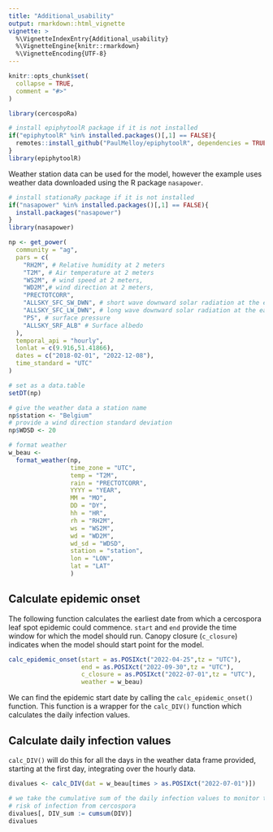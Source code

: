 ```yaml
---
title: "Additional_usability"
output: rmarkdown::html_vignette
vignette: >
  %\VignetteIndexEntry{Additional_usability}
  %\VignetteEngine{knitr::rmarkdown}
  %\VignetteEncoding{UTF-8}
---
```


```r
knitr::opts_chunk$set(
  collapse = TRUE,
  comment = "#>"
)
```

```r
library(cercospoRa)
```


```r
# install epiphytoolR package if it is not installed
if("epiphytoolR" %in% installed.packages()[,1] == FALSE){
  remotes::install_github("PaulMelloy/epiphytoolR", dependencies = TRUE)
}
library(epiphytoolR)
```

Weather station data can be used for the model, however the example uses weather 
data downloaded using the R package `nasapower`.  

```r
# install stationaRy package if it is not installed
if("nasapower" %in% installed.packages()[,1] == FALSE){
  install.packages("nasapower")
}
library(nasapower)

np <- get_power(
  community = "ag",
  pars = c(
    "RH2M", # Relative humidity at 2 meters
    "T2M", # Air temperature at 2 meters
    "WS2M", # wind speed at 2 meters,
    "WD2M",# wind direction at 2 meters,
    "PRECTOTCORR",
    "ALLSKY_SFC_SW_DWN", # short wave downward solar radiation at the earth surface
    "ALLSKY_SFC_LW_DWN", # long wave downward solar radiation at the earth surface
    "PS", # surface pressure
    "ALLSKY_SRF_ALB" # Surface albedo
  ),
  temporal_api = "hourly",
  lonlat = c(9.916,51.41866),
  dates = c("2018-02-01", "2022-12-08"),
  time_standard = "UTC"
)

# set as a data.table
setDT(np)

# give the weather data a station name
np$station <- "Belgium"
# provide a wind direction standard deviation
np$WDSD <- 20

# format weather
w_beau <- 
  format_weather(np,
                 time_zone = "UTC",
                 temp = "T2M",
                 rain = "PRECTOTCORR",
                 YYYY = "YEAR",
                 MM = "MO",
                 DD = "DY",
                 hh = "HR",
                 rh = "RH2M",
                 ws = "WS2M",
                 wd = "WD2M",
                 wd_sd = "WDSD",
                 station = "station",
                 lon = "LON", 
                 lat = "LAT"
                 )
```

## Calculate epidemic onset  

The following function calculates the earliest date from which a cercospora leaf
spot epidemic could commence. 
`start` and `end` provide the time window for which the model should run.
Canopy closure (`c_closure`) indicates when the model should start point for the 
model.


```r
calc_epidemic_onset(start = as.POSIXct("2022-04-25",tz = "UTC"),
                    end = as.POSIXct("2022-09-30",tz = "UTC"),
                    c_closure = as.POSIXct("2022-07-01",tz = "UTC"),
                    weather = w_beau)
```

We can find the epidemic start date by calling the `calc_epidemic_onset()` function.
This function is a wrapper for the `calc_DIV()` function which calculates the daily
infection values.

##  Calculate daily infection values  
`calc_DIV()` will do this for all the days in the weather data frame provided, starting at 
the first day, integrating over the hourly data.  

```r
divalues <- calc_DIV(dat = w_beau[times > as.POSIXct("2022-07-01")])

# we take the cumulative sum of the daily infection values to monitor the increasing
# risk of infection from cercospora
divalues[, DIV_sum := cumsum(DIV)]
divalues
```



